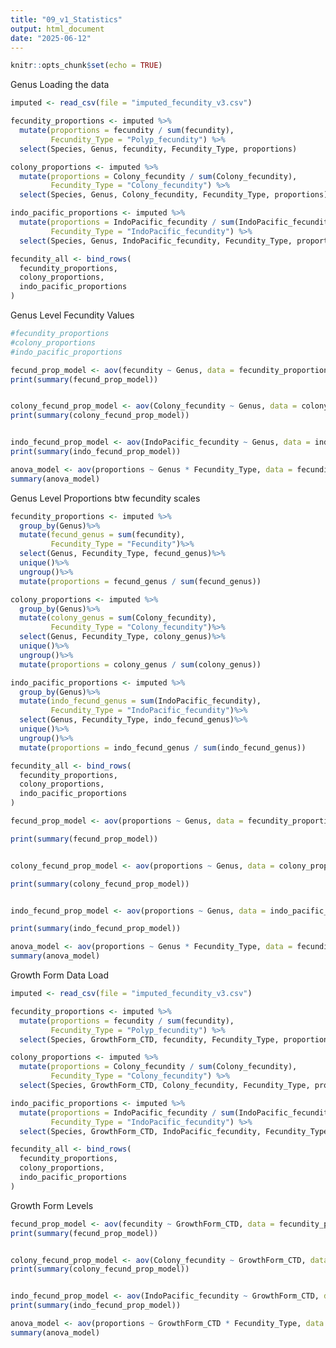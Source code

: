 ```yaml
---
title: "09_v1_Statistics"
output: html_document
date: "2025-06-12"
---
```


```r
knitr::opts_chunk$set(echo = TRUE)
```


Genus Loading the data 
```r
imputed <- read_csv(file = "imputed_fecundity_v3.csv")

fecundity_proportions <- imputed %>%
  mutate(proportions = fecundity / sum(fecundity),
         Fecundity_Type = "Polyp_fecundity") %>%
  select(Species, Genus, fecundity, Fecundity_Type, proportions)

colony_proportions <- imputed %>%
  mutate(proportions = Colony_fecundity / sum(Colony_fecundity),
         Fecundity_Type = "Colony_fecundity") %>%
  select(Species, Genus, Colony_fecundity, Fecundity_Type, proportions)

indo_pacific_proportions <- imputed %>%
  mutate(proportions = IndoPacific_fecundity / sum(IndoPacific_fecundity),
         Fecundity_Type = "IndoPacific_fecundity") %>%
  select(Species, Genus, IndoPacific_fecundity, Fecundity_Type, proportions)

fecundity_all <- bind_rows(
  fecundity_proportions,
  colony_proportions,
  indo_pacific_proportions
)

```

Genus Level Fecundity Values 
```r
#fecundity_proportions
#colony_proportions
#indo_pacific_proportions

fecund_prop_model <- aov(fecundity ~ Genus, data = fecundity_proportions)
print(summary(fecund_prop_model))


colony_fecund_prop_model <- aov(Colony_fecundity ~ Genus, data = colony_proportions)
print(summary(colony_fecund_prop_model))


indo_fecund_prop_model <- aov(IndoPacific_fecundity ~ Genus, data = indo_pacific_proportions)
print(summary(indo_fecund_prop_model))

anova_model <- aov(proportions ~ Genus * Fecundity_Type, data = fecundity_all)
summary(anova_model)

```


Genus Level Proportions btw fecundity scales 
```r
fecundity_proportions <- imputed %>%
  group_by(Genus)%>%
  mutate(fecund_genus = sum(fecundity),
         Fecundity_Type = "Fecundity")%>%
  select(Genus, Fecundity_Type, fecund_genus)%>%
  unique()%>%
  ungroup()%>%
  mutate(proportions = fecund_genus / sum(fecund_genus))

colony_proportions <- imputed %>%
  group_by(Genus)%>%
  mutate(colony_genus = sum(Colony_fecundity),
         Fecundity_Type = "Colony_fecundity")%>%
  select(Genus, Fecundity_Type, colony_genus)%>%
  unique()%>%
  ungroup()%>%
  mutate(proportions = colony_genus / sum(colony_genus))

indo_pacific_proportions <- imputed %>%
  group_by(Genus)%>%
  mutate(indo_fecund_genus = sum(IndoPacific_fecundity),
         Fecundity_Type = "IndoPacific_fecundity")%>%
  select(Genus, Fecundity_Type, indo_fecund_genus)%>%
  unique()%>%
  ungroup()%>%
  mutate(proportions = indo_fecund_genus / sum(indo_fecund_genus))

fecundity_all <- bind_rows(
  fecundity_proportions,
  colony_proportions,
  indo_pacific_proportions
)

fecund_prop_model <- aov(proportions ~ Genus, data = fecundity_proportions)

print(summary(fecund_prop_model))


colony_fecund_prop_model <- aov(proportions ~ Genus, data = colony_proportions)

print(summary(colony_fecund_prop_model))


indo_fecund_prop_model <- aov(proportions ~ Genus, data = indo_pacific_proportions)

print(summary(indo_fecund_prop_model))

anova_model <- aov(proportions ~ Genus * Fecundity_Type, data = fecundity_all)
summary(anova_model)

```
Growth Form Data Load
```r
imputed <- read_csv(file = "imputed_fecundity_v3.csv")

fecundity_proportions <- imputed %>%
  mutate(proportions = fecundity / sum(fecundity),
         Fecundity_Type = "Polyp_fecundity") %>%
  select(Species, GrowthForm_CTD, fecundity, Fecundity_Type, proportions)

colony_proportions <- imputed %>%
  mutate(proportions = Colony_fecundity / sum(Colony_fecundity),
         Fecundity_Type = "Colony_fecundity") %>%
  select(Species, GrowthForm_CTD, Colony_fecundity, Fecundity_Type, proportions)

indo_pacific_proportions <- imputed %>%
  mutate(proportions = IndoPacific_fecundity / sum(IndoPacific_fecundity),
         Fecundity_Type = "IndoPacific_fecundity") %>%
  select(Species, GrowthForm_CTD, IndoPacific_fecundity, Fecundity_Type, proportions)

fecundity_all <- bind_rows(
  fecundity_proportions,
  colony_proportions,
  indo_pacific_proportions
)
```


Growth Form Levels 
```r
fecund_prop_model <- aov(fecundity ~ GrowthForm_CTD, data = fecundity_proportions)
print(summary(fecund_prop_model))


colony_fecund_prop_model <- aov(Colony_fecundity ~ GrowthForm_CTD, data = colony_proportions)
print(summary(colony_fecund_prop_model))


indo_fecund_prop_model <- aov(IndoPacific_fecundity ~ GrowthForm_CTD, data = indo_pacific_proportions)
print(summary(indo_fecund_prop_model))

anova_model <- aov(proportions ~ GrowthForm_CTD * Fecundity_Type, data = fecundity_all)
summary(anova_model)

```


